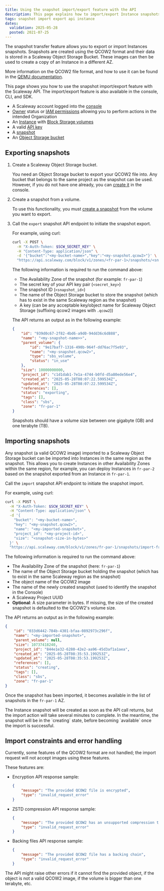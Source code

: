 ```yaml
---
title: Using the snapshot import/export feature with the API
description: This page explains how to import/export Instance snapshots using the Scaleway API
tags: snapshot import export api instance
dates:
  validation: 2025-05-28
  posted: 2021-07-25
---
```



The snapshot transfer feature allows you to export or import Instances snapshots.
Snapshots are created using the QCOW2 format and their data is stored in a Scaleway Object Storage Bucket. These images can then be used to create a copy of an Instance in a different AZ.

More information on the QCOW2 file format, and how to use it can be found in the [QEMU documentation](https://www.qemu.org/docs/master/system/images.html#cmdoption-image-formats-arg-qcow2).

<Message type="tip">
  This page shows you how to use the snapshot import/export feature with the Scaleway API. The import/export feature is also available in the console, CLI, and SDK.
</Message>

<Requirements />

- A Scaleway account logged into the [console](https://console.scaleway.com)
- [Owner](/iam/concepts/#owner) status or [IAM permissions](/iam/concepts/#permission) allowing you to perform actions in the intended Organization
- An [Instance](/instances/how-to/create-an-instance/) with [Block Storage volumes](/block-storage/how-to/create-a-volume/)
- A valid [API key](/iam/how-to/create-api-keys/)
- A [snapshot](/block-storage/how-to/create-a-snapshot/)
- An [Object Storage bucket](/object-storage/how-to/create-a-bucket/)

## Exporting snapshots

1. Create a Scaleway Object Storage bucket.

    You need an Object Storage bucket to export your QCOW2 file into. Any bucket that belongs to the same project as the snapshot can be used. However, if you do not have one already, you can [create it](/object-storage/how-to/create-a-bucket/) in the console.
2. Create a snapshot from a volume.

    To use this functionality, you must [create a snapshot](/block-storage/how-to/create-a-snapshot/#how-to-create-a-snapshot) from the volume you want to export.
3. Call the `export` snapshot API endpoint to initiate the snapshot export.

    For example, using curl:
    ```bash
    curl -X POST \
      -H "X-Auth-Token: $SCW_SECRET_KEY" \
      -H "Content-Type: application/json" \
      -d '{"bucket":"<my-bucket-name>","key":"<my-snapshot.qcow2>"}' \
      "https://api.scaleway.com/block/v1/zones/<fr-par-1>/snapshots/<snapshot_id>/export-to-object-storage"
    ```
    The following information is required to run the command above:
      - The Availability Zone of the snapshot (for example: `fr-par-1`)
      - The secret key of your API key pair (`<secret_key>`)
      - The snapshot ID (`<snapshot_id>`)
      - The name of the Object Storage bucket to store the snapshot (which has to exist in the same Scaleway region as the snapshot)
      - A key (can be any acceptable key/object name for Scaleway Object Storage (suffixing qcow2 images with `.qcow2`))

    The API returns an output as in the following example:
    ```json
    {
        "id": "939d0c67-2f82-4bd6-a9d0-94dd36c6d888",
        "name": "<my-snapshot-name>>",
        "parent_volume": {
            "id": "9e17baf7-1316-490b-964f-dd76ac7f5e93",
            "name": "<my-snapshot.qcow2>",
            "type": "sbs_volume",
            "status": "in_use"
        },
        "size": 10000000000,
        "project_id": "c1d1dab1-7e1a-4744-b0fd-d5a80ede56e4",
        "created_at": "2025-05-28T08:07:22.599534Z",
        "updated_at": "2025-05-28T08:07:22.599534Z",
        "references": [],
        "status": "exporting",
        "tags": [],
        "class": "sbs",
        "zone": "fr-par-1"
    }
    ```

    <Message type="important">
      Snapshots should have a volume size between one gigabyte (GB) and one terabyte (TB).
    </Message>

## Importing snapshots

Any snapshot (a valid QCOW2 image) imported to a Scaleway Object Storage bucket can be imported into Instances in the same region as the snapshot. This allows you to create Instances in other Availability Zones within the same region, for example, you can deploy Instances in `fr-par-2` based on the snapshot exported from an Instance in `fr-par-1`.

Call the `import` snapshot API endpoint to initiate the snapshot import.

For example, using curl:

```bash
curl -X POST \
  -H "X-Auth-Token: $SCW_SECRET_KEY" \
  -H "Content-Type: application/json" \
  -d '{
    "bucket": "<my-bucket-name>",
    "key": "<my-snapshot.qcow2>",
    "name": "<my-imported-snapshot>",
    "project_id": "<my-project-id>",
    "size": "<snapshot-size-in-bytes>"
  }' \
  "https://api.scaleway.com/block/v1/zones/fr-par-1/snapshots/import-from-object-storage"
```

The following information is required to run the command above:
  - The Availability Zone of the snapshot (here: `fr-par-1`)
  - The name of the Object Storage bucket holding the snapshot (which has to exist in the same Scaleway region as the snapshot)
  - The object name of the QCOW2 image
  - The name of the newly created snapshot (used to identify the snapshot in the Console)
  - A Scaleway Project UUID
  - **Optional**: A size parameter in bytes. If missing, the size of the created snapshot is defaulted to the QCOW2's volume size.

The API returns an output as in the following example:

```json
{
    "id": "033d6442-784b-4301-bfaa-0892973c296f",
    "name": "<my-imported-snapshot>",
    "parent_volume": null,
    "size": 10737418240,
    "project_id": "844e1e32-6280-42e2-aa96-45d3af1a1aea",
    "created_at": "2025-05-28T08:35:53.199253Z",
    "updated_at": "2025-05-28T08:35:53.199253Z",
    "references": [],
    "status": "creating",
    "tags": [],
    "class": "sbs",
    "zone": "fr-par-1"
}
```

Once the snapshot has been imported, it becomes available in the list of snapshots in the `fr-par-1` AZ.

<Message type="tip">
  The Instance snapshot will be created as soon as the API call returns, but the import action will take several minutes to complete. In the meantime, the snapshot will be in the `creating` state, before becoming `available` once the import is successful.
</Message>


## Import constraints and error handling

Currently, some features of the QCOW2 format are not handled; the import request will not accept images using these features.

These features are:

- Encryption
    API response sample:
    ```json
    {
        "message": "The provided QCOW2 file is encrypted",
        "type": "invalid_request_error"
    }
    ```
- ZSTD compression
    API response sample:
    ```json
    {
        "message": "The provided QCOW2 has an unsupported compression type",
        "type": "invalid_request_error"
    }
    ```
- Backing files
    API response sample:
    ```json
    {
        "message": "The provided QCOW2 file has a backing chain",
        "type": "invalid_request_error"
    }
    ```

<Message type="note">
  The API might raise other errors if it cannot find the provided object, if the object is not a valid QCOW2 image, if the volume is bigger than one terabyte, etc.
</Message>